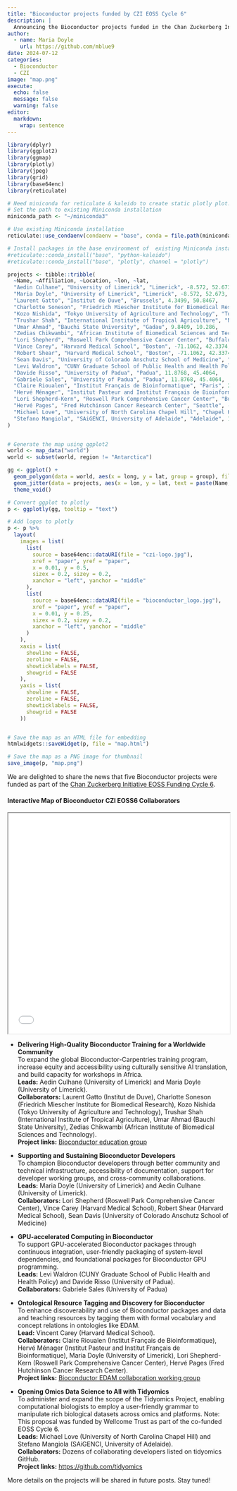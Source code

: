```yaml
---
title: "Bioconductor projects funded by CZI EOSS Cycle 6"
description: |
  Announcing the Bioconductor projects funded in the Chan Zuckerberg Initiative EOSS Cycle 6
author:
  - name: Maria Doyle
    url: https://github.com/mblue9
date: 2024-07-12
categories:
  - Bioconductor
  - CZI
image: "map.png"
execute:
  echo: false
  message: false
  warning: false
editor: 
  markdown: 
    wrap: sentence
---
```


```r
library(dplyr)
library(ggplot2)
library(ggmap)
library(plotly)
library(jpeg)
library(grid)
library(base64enc)
library(reticulate)

# Need miniconda for reticulate & kaleido to create static plotly plot.
# Set the path to existing Miniconda installation
miniconda_path <- "~/miniconda3"

# Use existing Miniconda installation
reticulate::use_condaenv(condaenv = "base", conda = file.path(miniconda_path, "bin/conda"))

# Install packages in the base environment of  existing Miniconda installation
#reticulate::conda_install("base", "python-kaleido")
#reticulate::conda_install("base", "plotly", channel = "plotly")

projects <- tibble::tribble(
  ~Name, ~Affiliation, ~Location, ~lon, ~lat,
  "Aedin Culhane", "University of Limerick", "Limerick", -8.572, 52.673,
  "Maria Doyle", "University of Limerick", "Limerick", -8.572, 52.673,
  "Laurent Gatto", "Institut de Duve", "Brussels", 4.3499, 50.8467,
  "Charlotte Soneson", "Friedrich Miescher Institute for Biomedical Research", "Basel", 7.5807, 47.5596,
  "Kozo Nishida", "Tokyo University of Agriculture and Technology", "Tokyo", 139.7608, 35.6814,
  "Trushar Shah", "International Institute of Tropical Agriculture", "Nairobi", 36.8219, -1.2921,
  "Umar Ahmad", "Bauchi State University", "Gadau", 9.8409, 10.286,
  "Zedias Chikwambi", "African Institute of Biomedical Sciences and Technology", "Harare", 31.0418, -17.8312,
  "Lori Shepherd", "Roswell Park Comprehensive Cancer Center", "Buffalo", -78.8652, 42.9027,
  "Vince Carey", "Harvard Medical School", "Boston", -71.1062, 42.3374,
  "Robert Shear", "Harvard Medical School", "Boston", -71.1062, 42.3374,
  "Sean Davis", "University of Colorado Anschutz School of Medicine", "Denver", -104.841, 39.742,
  "Levi Waldron", "CUNY Graduate School of Public Health and Health Policy", "New York", -74.006, 40.7128,
  "Davide Risso", "University of Padua", "Padua", 11.8768, 45.4064,
  "Gabriele Sales", "University of Padua", "Padua", 11.8768, 45.4064,
  "Claire Rioualen", "Institut Français de Bioinformatique", "Paris", 2.3522, 48.8566,
  "Hervé Ménager", "Institut Pasteur and Institut Français de Bioinformatique", "Paris", 2.3522, 48.8566,
  "Lori Shepherd-Kern", "Roswell Park Comprehensive Cancer Center", "Buffalo", -78.8652, 42.9027,
  "Hervé Pages", "Fred Hutchinson Cancer Research Center", "Seattle", -122.3363, 47.6255,
  "Michael Love", "University of North Carolina Chapel Hill", "Chapel Hill", -79.0469, 35.9049,
  "Stefano Mangiola", "SAiGENCI, University of Adelaide", "Adelaide", 138.6007, -34.9285
)


# Generate the map using ggplot2
world <- map_data("world")
world <- subset(world, region != "Antarctica")

gg <- ggplot() +
  geom_polygon(data = world, aes(x = long, y = lat, group = group), fill = "grey") +
  geom_jitter(data = projects, aes(x = lon, y = lat, text = paste(Name, Affiliation, sep = "\n")), size = 2, color = 'red') +
  theme_void()

# Convert ggplot to plotly
p <- ggplotly(gg, tooltip = "text")

# Add logos to plotly
p <- p %>%
  layout(
    images = list(
      list(
        source = base64enc::dataURI(file = "czi-logo.jpg"),
        xref = "paper", yref = "paper",
        x = 0.01, y = 0.5,
        sizex = 0.2, sizey = 0.2,
        xanchor = "left", yanchor = "middle"
      ),
      list(
        source = base64enc::dataURI(file = "bioconductor_logo.jpg"),
        xref = "paper", yref = "paper",
        x = 0.01, y = 0.25,
        sizex = 0.2, sizey = 0.2,
        xanchor = "left", yanchor = "middle"
      )
    ),
    xaxis = list(
      showline = FALSE,
      zeroline = FALSE,
      showticklabels = FALSE,
      showgrid = FALSE
    ),
    yaxis = list(
      showline = FALSE,
      zeroline = FALSE,
      showticklabels = FALSE,
      showgrid = FALSE
    ))


# Save the map as an HTML file for embedding
htmlwidgets::saveWidget(p, file = "map.html")

# Save the map as a PNG image for thumbnail
save_image(p, "map.png")
```


We are delighted to share the news that five Bioconductor projects were funded as part of the [Chan Zuckerberg Initiative EOSS Funding Cycle 6](https://chanzuckerberg.com/eoss/proposals/?cycle=6).

#### Interactive Map of Bioconductor CZI EOSS6 Collaborators

<iframe src="map.html" width="100%" height="500"></iframe>

- **Delivering High-Quality Bioconductor Training for a Worldwide Community**  
  To expand the global Bioconductor-Carpentries training program, increase equity and accessibility using culturally sensitive AI translation, and build capacity for workshops in Africa.  
  **Leads:** Aedin Culhane (University of Limerick) and Maria Doyle (University of Limerick).  
  **Collaborators:** Laurent Gatto (Institut de Duve), Charlotte Soneson (Friedrich Miescher Institute for Biomedical Research), Kozo Nishida (Tokyo University of Agriculture and Technology), Trushar Shah (International Institute of Tropical Agriculture), Umar Ahmad (Bauchi State University), Zedias Chikwambi (African Institute of Biomedical Sciences and Technology).  
  **Project links:** [Bioconductor education group](https://workinggroups.bioconductor.org/currently-active-working-groups-committees.html#education)

- **Supporting and Sustaining Bioconductor Developers**  
  To champion Bioconductor developers through better community and technical infrastructure, accessibility of documentation, support for developer working groups, and cross-community collaborations.  
  **Leads:** Maria Doyle (University of Limerick) and Aedin Culhane (University of Limerick).  
  **Collaborators:** Lori Shepherd (Roswell Park Comprehensive Cancer Center), Vince Carey (Harvard Medical School), Robert Shear (Harvard Medical School), Sean Davis (University of Colorado Anschutz School of Medicine)

- **GPU-accelerated Computing in Bioconductor**  
  To support GPU-accelerated Bioconductor packages through continuous integration, user-friendly packaging of system-level dependencies, and foundational packages for Bioconductor GPU programming.  
  **Leads:** Levi Waldron (CUNY Graduate School of Public Health and Health Policy) and Davide Risso (University of Padua).  
  **Collaborators:** Gabriele Sales (University of Padua)

- **Ontological Resource Tagging and Discovery for Bioconductor**  
  To enhance discoverability and use of Bioconductor packages and data and teaching resources by tagging them with formal vocabulary and concept relations in ontologies like EDAM.  
  **Lead:** Vincent Carey (Harvard Medical School).  
  **Collaborators:** Claire Rioualen (Institut Français de Bioinformatique), Hervé Ménager (Institut Pasteur and Institut Français de Bioinformatique), Maria Doyle (University of Limerick), Lori Shepherd-Kern (Roswell Park Comprehensive Cancer Center), Hervé Pages (Fred Hutchinson Cancer Research Center).  
  **Project links:** [Bioconductor EDAM collaboration working group](https://workinggroups.bioconductor.org/currently-active-working-groups-committees.html#edam-collaboration)

- **Opening Omics Data Science to All with Tidyomics**  
  To administer and expand the scope of the Tidyomics Project, enabling computational biologists to employ a user-friendly grammar to manipulate rich biological datasets across omics and platforms. Note: This proposal was funded by Wellcome Trust as part of the co-funded EOSS Cycle 6.  
  **Leads:** Michael Love (University of North Carolina Chapel Hill) and Stefano Mangiola (SAiGENCI, University of Adelaide).  
  **Collaborators:** Dozens of collaborating developers listed on tidyomics GitHub.  
  **Project links:** [https://github.com/tidyomics](https://github.com/tidyomics)  


More details on the projects will be shared in future posts. Stay tuned!